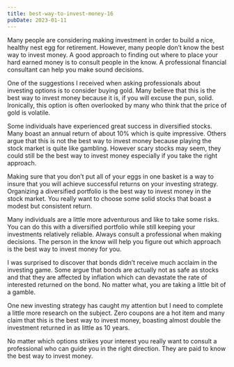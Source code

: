 ```yaml
---
title: best-way-to-invest-money-16
pubDate: 2023-01-11
---
```


Many people are considering making investment in order to build a nice, healthy nest egg for retirement. However, many people don’t know the best way to invest money. A good approach to finding out where to place your hard earned money is to consult people in the know. A professional financial consultant can help you make sound decisions.

One of the suggestions I received when asking professionals about investing options is to consider buying gold. Many believe that this is the best way to invest money because it is, if you will excuse the pun, solid. Ironically, this option is often overlooked by many who think that the price of gold is volatile.

Some individuals have experienced great success in diversified stocks. Many boast an annual return of about 10% which is quite impressive. Others argue that this is not the best way to invest money because playing the stock market is quite like gambling. However scary stocks may seem, they could still be the best way to invest money especially if you take the right approach. 

Making sure that you don’t put all of your eggs in one basket is a way to insure that you will achieve successful returns on your investing strategy. Organizing a diversified portfolio is the best way to invest money in the stock market. You really want to choose some solid stocks that boast a modest but consistent return. 

Many individuals are a little more adventurous and like to take some risks. You can do this with a diversified portfolio while still keeping your investments relatively reliable. Always consult a professional when making decisions. The person in the know will help you figure out which approach is the best way to invest money for you.

I was surprised to discover that bonds didn’t receive much acclaim in the investing game. Some argue that bonds are actually not as safe as stocks and that they are affected by inflation which can devastate the rate of interested returned on the bond. No matter what, you are taking a little bit of a gamble.

One new investing strategy has caught my attention but I need to complete a little more research on the subject. Zero coupons are a hot item and many claim that this is the best way to invest money, boasting almost double the investment returned in as little as 10 years. 

No matter which options strikes your interest you really want to consult a professional who can guide you in the right direction. They are paid to know the best way to invest money.